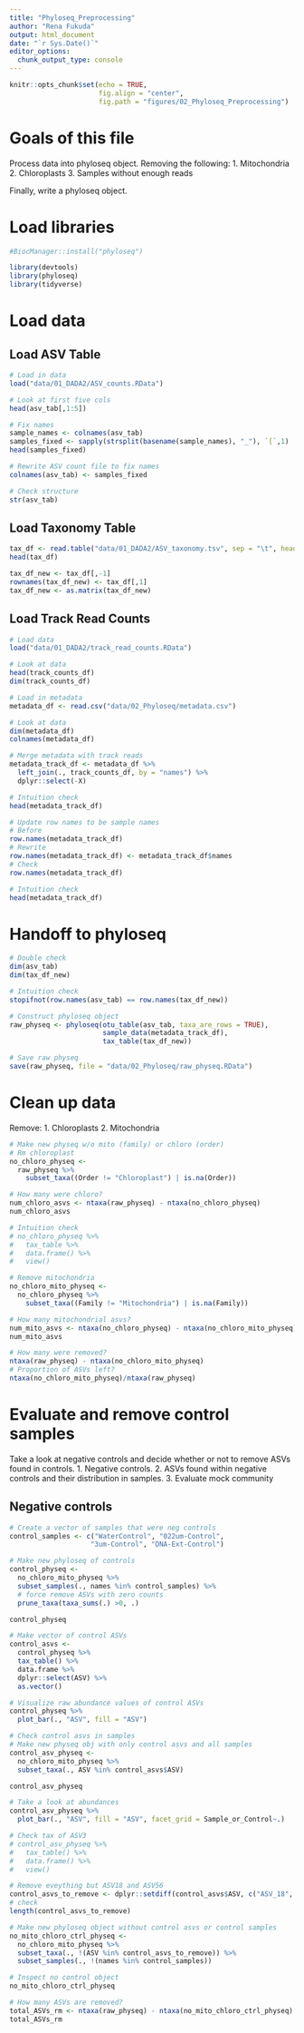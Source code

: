 ```yaml
---
title: "Phyloseq_Preprocessing"
author: "Rena Fukuda"
output: html_document
date: "`r Sys.Date()`"
editor_options: 
  chunk_output_type: console
---
```


```r
knitr::opts_chunk$set(echo = TRUE,
                      fig.align = "center",
                      fig.path = "figures/02_Phyloseq_Preprocessing")
```

# Goals of this file

Process data into phyloseq object. 
Removing the following: 
1. Mitochondria 
2. Chloroplasts 
3. Samples without enough reads

Finally, write a phyloseq object. 

# Load libraries

```r
#BiocManager::install("phyloseq")

library(devtools)
library(phyloseq)
library(tidyverse)
```

# Load data
## Load ASV Table
```r
# Load in data
load("data/01_DADA2/ASV_counts.RData")

# Look at first five cols
head(asv_tab[,1:5])

# Fix names
sample_names <- colnames(asv_tab)
samples_fixed <- sapply(strsplit(basename(sample_names), "_"), `[`,1) 
head(samples_fixed)

# Rewrite ASV count file to fix names
colnames(asv_tab) <- samples_fixed

# Check structure
str(asv_tab)
```

## Load Taxonomy Table
```r
tax_df <- read.table("data/01_DADA2/ASV_taxonomy.tsv", sep = "\t", header = TRUE)
head(tax_df)

tax_df_new <- tax_df[,-1]
rownames(tax_df_new) <- tax_df[,1]
tax_df_new <- as.matrix(tax_df_new)
```

## Load Track Read Counts
```r
# Load data
load("data/01_DADA2/track_read_counts.RData")

# Look at data
head(track_counts_df)
dim(track_counts_df)
```

```r
# Load in metadata
metadata_df <- read.csv("data/02_Phyloseq/metadata.csv")

# Look at data
dim(metadata_df)
colnames(metadata_df)

# Merge metadata with track reads
metadata_track_df <- metadata_df %>% 
  left_join(., track_counts_df, by = "names") %>% 
  dplyr::select(-X)

# Intuition check 
head(metadata_track_df)

# Update row names to be sample names
# Before
row.names(metadata_track_df)
# Rewrite
row.names(metadata_track_df) <- metadata_track_df$names
# Check
row.names(metadata_track_df)

# Intuition check
head(metadata_track_df)

```

# Handoff to phyloseq
```r
# Double check
dim(asv_tab)
dim(tax_df_new)

# Intuition check
stopifnot(row.names(asv_tab) == row.names(tax_df_new))

# Construct phyloseq object
raw_physeq <- phyloseq(otu_table(asv_tab, taxa_are_rows = TRUE),
                       sample_data(metadata_track_df),
                       tax_table(tax_df_new)) 

# Save raw physeq
save(raw_physeq, file = "data/02_Phyloseq/raw_physeq.RData")
```

# Clean up data
Remove:
1. Chloroplasts
2. Mitochondria

```r
# Make new physeq w/o mito (family) or chloro (order)
# Rm chloroplast
no_chloro_physeq <- 
  raw_physeq %>%
    subset_taxa((Order != "Chloroplast") | is.na(Order))

# How many were chloro?
num_chloro_asvs <- ntaxa(raw_physeq) - ntaxa(no_chloro_physeq)
num_chloro_asvs

# Intuition check
# no_chloro_physeq %>% 
#   tax_table %>%
#   data.frame() %>%
#   view()

# Remove mitochondria
no_chloro_mito_physeq <- 
  no_chloro_physeq %>%
    subset_taxa((Family != "Mitochondria") | is.na(Family))

# How many mitochondrial asvs?
num_mito_asvs <- ntaxa(no_chloro_physeq) - ntaxa(no_chloro_mito_physeq)
num_mito_asvs

# How many were removed?
ntaxa(raw_physeq) - ntaxa(no_chloro_mito_physeq)
# Proportion of ASVs left?
ntaxa(no_chloro_mito_physeq)/ntaxa(raw_physeq)
```

# Evaluate and remove control samples

Take a look at negative controls and decide whether or not to remove ASVs found in controls.
1. Negative controls.
2. ASVs found within negative controls and their distribution in samples.
3. Evaluate mock community

## Negative controls
```r
# Create a vector of samples that were neg controls
control_samples <- c("WaterControl", "022um-Control",
                    "3um-Control", "DNA-Ext-Control")

# Make new phyloseq of controls
control_physeq <- 
  no_chloro_mito_physeq %>% 
  subset_samples(., names %in% control_samples) %>%
  # force remove ASVs with zero counts
  prune_taxa(taxa_sums(.) >0, .)

control_physeq

# Make vector of control ASVs
control_asvs <- 
  control_physeq %>%
  tax_table() %>%
  data.frame %>%
  dplyr::select(ASV) %>%
  as.vector()

# Visualize raw abundance values of control ASVs
control_physeq %>%
  plot_bar(., "ASV", fill = "ASV")

# Check control asvs in samples
# Make new physeq obj with only control asvs and all samples
control_asv_physeq <- 
  no_chloro_mito_physeq %>%
  subset_taxa(., ASV %in% control_asvs$ASV)

control_asv_physeq

# Take a look at abundances
control_asv_physeq %>%
  plot_bar(., "ASV", fill = "ASV", facet_grid = Sample_or_Control~.)

# Check tax of ASV3
# control_asv_physeq %>% 
#   tax_table() %>%
#   data.frame() %>%
#   view()

# Remove eveything but ASV18 and ASV56
control_asvs_to_remove <- dplyr::setdiff(control_asvs$ASV, c("ASV_18", "ASV_56"))
# check
length(control_asvs_to_remove)

# Make new phyloseq object without control asvs or control samples
no_mito_chloro_ctrl_physeq <- 
  no_chloro_mito_physeq %>%
  subset_taxa(., !(ASV %in% control_asvs_to_remove)) %>%
  subset_samples(., !(names %in% control_samples))

# Inspect no control object
no_mito_chloro_ctrl_physeq

# How many ASVs are removed?
total_ASVs_rm <- ntaxa(raw_physeq) - ntaxa(no_mito_chloro_ctrl_physeq)
total_ASVs_rm

```




